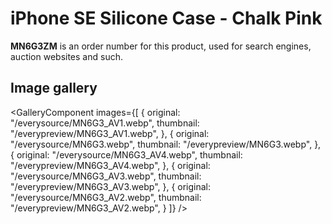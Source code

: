 
# iPhone SE Silicone Case - Chalk Pink

<Callout type='info' emoji='👉🏻'>**MN6G3ZM** is an order number for this product, used for search engines, auction websites and such.</Callout>

## Image gallery

<GalleryComponent
    images={[
      {
        original: "/everysource/MN6G3_AV1.webp",
        thumbnail: "/everypreview/MN6G3_AV1.webp",
      },
      {
        original: "/everysource/MN6G3.webp",
        thumbnail: "/everypreview/MN6G3.webp",
      },
      {
        original: "/everysource/MN6G3_AV4.webp",
        thumbnail: "/everypreview/MN6G3_AV4.webp",
      },
      {
        original: "/everysource/MN6G3_AV3.webp",
        thumbnail: "/everypreview/MN6G3_AV3.webp",
      },
      {
        original: "/everysource/MN6G3_AV2.webp",
        thumbnail: "/everypreview/MN6G3_AV2.webp",
      }
    ]}
  />
